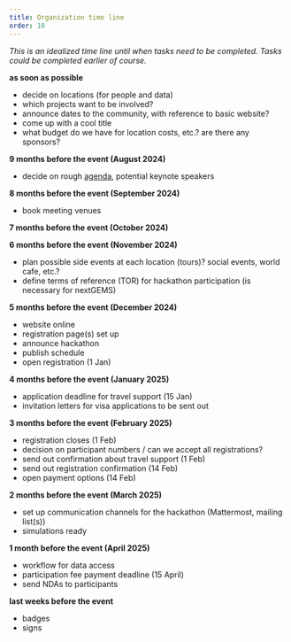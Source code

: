 ```yaml
---
title: Organization time line
order: 10
---
```

*This is an idealized time line until when tasks need to be completed. Tasks could be completed earlier of course.*

<!-- ## Organization time line -->




**as soon as possible**

* decide on locations (for people and data)
* which projects want to be involved?
* announce dates to the community, with reference to basic website?
* come up with a cool title
* what budget do we have for location costs, etc.? are there any sponsors?

**9 months before the event (August 2024)**

* decide on rough [agenda](logistics/agenda_template.qmd), potential keynote speakers

**8 months before the event (September 2024)**

* book meeting venues

**7 months before the event (October 2024)**

**6 months before the event (November 2024)**

* plan possible side events at each location (tours)? social events, world cafe, etc.?
* define terms of reference (TOR) for hackathon participation (is necessary for nextGEMS)

**5 months before the event (December 2024)**

* website online
* registration page(s) set up
* announce hackathon
* publish schedule
* open registration (1 Jan)

**4 months before the event (January 2025)**

* application deadline for travel support (15 Jan)
* invitation letters for visa applications to be sent out

**3 months before the event (February 2025)**

* registration closes (1 Feb)
* decision on participant numbers / can we accept all registrations?
* send out confirmation about travel support (1 Feb)
* send out registration confirmation (14 Feb)
* open payment options (14 Feb)

**2 months before the event (March 2025)**

* set up communication channels for the hackathon (Mattermost, mailing list(s))
* simulations ready

**1 month before the event (April 2025)**

* workflow for data access
* participation fee payment deadline (15 April)
* send NDAs to participants

**last weeks before the event**

* badges
* signs